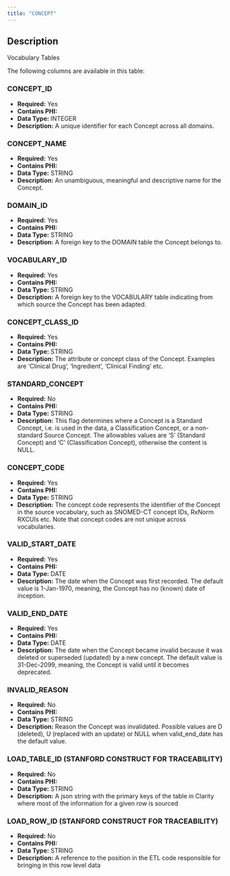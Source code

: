 ```yaml
---
title: "CONCEPT"
---
```


## Description

Vocabulary Tables

The following columns are available in this table:


### CONCEPT_ID


- **Required:** Yes
- **Contains PHI:** 
- **Data Type:** INTEGER
- **Description:** A unique identifier for each Concept across all domains.



### CONCEPT_NAME


- **Required:** Yes
- **Contains PHI:** 
- **Data Type:** STRING
- **Description:** An unambiguous, meaningful and descriptive name for the Concept.



### DOMAIN_ID


- **Required:** Yes
- **Contains PHI:** 
- **Data Type:** STRING
- **Description:** A foreign key to the DOMAIN table the Concept belongs to.



### VOCABULARY_ID


- **Required:** Yes
- **Contains PHI:** 
- **Data Type:** STRING
- **Description:** A foreign key to the VOCABULARY table indicating from which source the Concept has been adapted.



### CONCEPT_CLASS_ID


- **Required:** Yes
- **Contains PHI:** 
- **Data Type:** STRING
- **Description:** The attribute or concept class of the Concept. Examples are 'Clinical Drug', 'Ingredient', 'Clinical Finding' etc.



### STANDARD_CONCEPT


- **Required:** No
- **Contains PHI:** 
- **Data Type:** STRING
- **Description:** This flag determines where a Concept is a Standard Concept, i.e. is used in the data, a Classification Concept, or a non-standard Source Concept. The allowables values are 'S' (Standard Concept) and 'C' (Classification Concept), otherwise the content is NULL.



### CONCEPT_CODE


- **Required:** Yes
- **Contains PHI:** 
- **Data Type:** STRING
- **Description:** The concept code represents the identifier of the Concept in the source vocabulary, such as SNOMED-CT concept IDs, RxNorm RXCUIs etc. Note that concept codes are not unique across vocabularies.



### VALID_START_DATE


- **Required:** Yes
- **Contains PHI:** 
- **Data Type:** DATE
- **Description:** The date when the Concept was first recorded. The default value is 1-Jan-1970, meaning, the Concept has no (known) date of inception.



### VALID_END_DATE


- **Required:** Yes
- **Contains PHI:** 
- **Data Type:** DATE
- **Description:** The date when the Concept became invalid because it was deleted or superseded (updated) by a new concept. The default value is 31-Dec-2099, meaning, the Concept is valid until it becomes deprecated.



### INVALID_REASON


- **Required:** No
- **Contains PHI:** 
- **Data Type:** STRING
- **Description:** Reason the Concept was invalidated. Possible values are D (deleted), U (replaced with an update) or NULL when valid_end_date has the default value.



### LOAD_TABLE_ID (STANFORD CONSTRUCT FOR TRACEABILITY) 


- **Required:** No
- **Contains PHI:** 
- **Data Type:** STRING
- **Description:** A json string with the primary keys of the table in Clarity where most of the information for a given row is sourced



### LOAD_ROW_ID (STANFORD CONSTRUCT FOR TRACEABILITY)


- **Required:** No
- **Contains PHI:** 
- **Data Type:** STRING
- **Description:** A reference to the position in the ETL code responsible for bringing in this row level data


